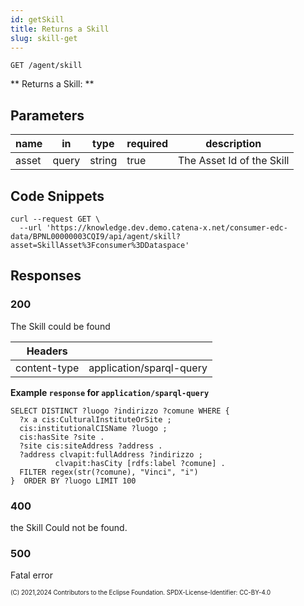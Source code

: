 ```yaml
---
id: getSkill
title: Returns a Skill
slug: skill-get
---
```

<!--
 * Copyright (c) 2021,2024 T-Systems International GmbH
 * Copyright (c) 2021,2023 Bayerische Motoren Werke Aktiengesellschaft (BMW AG) 
 * Copyright (c) 2021,2023 Mercedes-Benz AG
 * Copyright (c) 2021,2023 ZF Friedrichshafen AG
 * Copyright (c) 2021,2023 SAP SE
 * Copyright (c) 2021,2024 Contributors to the Eclipse Foundation
 *
 * See the NOTICE file(s) distributed with this work for additional
 * information regarding copyright ownership.
 *
 * This documentation and the accompanying materials are made available under the
 * terms of the Creative Commons Attribution 4.0 International License,  which is available at
 * https://creativecommons.org/licenses/by/4.0/legalcode.
 *
 * Unless required by applicable law or agreed to in writing, software
 * distributed under the License is distributed on an "AS IS" BASIS, WITHOUT
 * WARRANTIES OR CONDITIONS OF ANY KIND, either express or implied. See the
 * License for the specific language governing permissions and limitations
 * under the License.
 *
 * SPDX-License-Identifier: CC-BY-4.0
-->
```
GET /agent/skill
```

** Returns a Skill: **

## Parameters

| name        | in    | type   | required | description                                                                                                                                                                                                                                                                                                                                                                    |
| ----------- | ----- | ------ | -------- | --------------------------------- |
| asset       | query | string | true     | The Asset Id of the Skill         |                                                                                                                                                                                               |

## Code Snippets

```shell title="Shell + Curl"
curl --request GET \
  --url 'https://knowledge.dev.demo.catena-x.net/consumer-edc-data/BPNL00000003CQI9/api/agent/skill?asset=SkillAsset%3Fconsumer%3DDataspace'
```

## Responses

### 200

The Skill could be found

| Headers      |                                 |
| ------------ | ------------------------------- |
| content-type | application/sparql-query        |

**Example `response` for `application/sparql-query`**

```sparql
SELECT DISTINCT ?luogo ?indirizzo ?comune WHERE {
  ?x a cis:CulturalInstituteOrSite ;
  cis:institutionalCISName ?luogo ;
  cis:hasSite ?site .
  ?site cis:siteAddress ?address .
  ?address clvapit:fullAddress ?indirizzo ;
          clvapit:hasCity [rdfs:label ?comune] .
  FILTER regex(str(?comune), "Vinci", "i")
}  ORDER BY ?luogo LIMIT 100
```

### 400

the Skill Could not be found.

### 500

Fatal error

<sub><sup>(C) 2021,2024 Contributors to the Eclipse Foundation. SPDX-License-Identifier: CC-BY-4.0</sup></sub>

